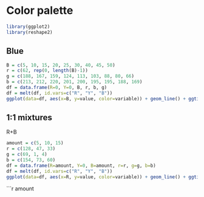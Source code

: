 # Color palette

```r
library(ggplot2)
library(reshape2)
```

## Blue

```r
B = c(5, 10, 15, 20, 25, 30, 40, 45, 50)
r = c(62, rep(0, length(B)-1))
g = c(188, 167, 159, 124, 113, 103, 88, 80, 66)
b = c(213, 212, 220, 201, 200, 195, 195, 188, 169)
df = data.frame(R=0, Y=0, B, r, b, g)
df = melt(df, id.vars=c("R", "Y", "B"))
ggplot(data=df, aes(x=B, y=value, color=variable)) + geom_line() + ggtitle("Pure Blue")
```

## 1:1 mixtures

R+B

```r
amount = c(5, 10, 15)
r = c(128, 47, 33)
g = c(69, 1, 4)
b = c(154, 73, 60)
df = data.frame(R=amount, Y=0, B=amount, r=r, g=g, b=b)
df = melt(df, id.vars=c("R", "Y", "B"))
ggplot(data=df, aes(x=R, y=value, color=variable)) + geom_line() + ggtitle("R+B 1:1")
```

```r
amount